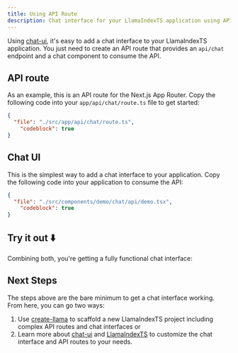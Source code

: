 ```yaml
---
title: Using API Route
description: Chat interface for your LlamaIndexTS application using API Route
---
```


Using [chat-ui](https://github.com/run-llama/chat-ui), it's easy to add a chat interface to your LlamaIndexTS application.
You just need to create an API route that provides an `api/chat` endpoint and a chat component to consume the API.

## API route

As an example, this is an API route for the Next.js App Router. Copy the following code into your `app/api/chat/route.ts` file to get started:

```json doc-gen:file
{
  "file": "./src/app/api/chat/route.ts",
	"codeblock": true
}
```

## Chat UI

This is the simplest way to add a chat interface to your application. Copy the following code into your application to consume the API:

```json doc-gen:file
{
  "file": "./src/components/demo/chat/api/demo.tsx",
	"codeblock": true
}
```

## Try it out ⬇️

Combining both, you're getting a fully functional chat interface:


## Next Steps

The steps above are the bare minimum to get a chat interface working. From here, you can go two ways:

1. Use [create-llama](https://github.com/run-llama/create-llama) to scaffold a new LlamaIndexTS project including complex API routes and chat interfaces or
2. Learn more about [chat-ui](https://github.com/run-llama/chat-ui) and [LlamaIndexTS](https://github.com/run-llama/llamaindex-ts) to customize the chat interface and API routes to your needs.

